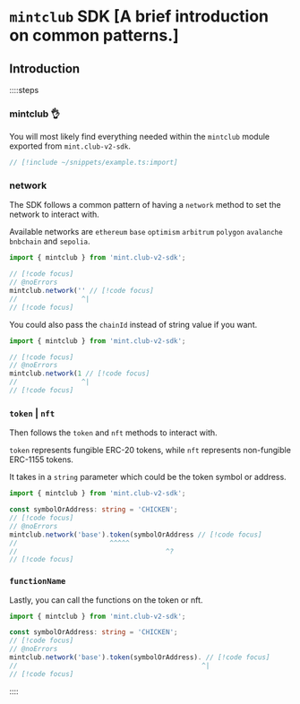 # `mintclub` SDK [A brief introduction on common patterns.]

## Introduction

::::steps

### mintclub 👌

You will most likely find everything needed within the `mintclub` module exported from `mint.club-v2-sdk`.

```ts [app.ts]
// [!include ~/snippets/example.ts:import]
```

### network

The SDK follows a common pattern of having a `network` method to set the network to interact with.

Available networks are `ethereum` `base` `optimism` `arbitrum` `polygon` `avalanche` `bnbchain` and `sepolia`.

```ts twoslash [app.ts]
import { mintclub } from 'mint.club-v2-sdk';

// [!code focus]
// @noErrors
mintclub.network('' // [!code focus]
//                ^|
// [!code focus]
```

You could also pass the `chainId` instead of string value if you want.

```ts twoslash [app.ts]
import { mintclub } from 'mint.club-v2-sdk';

// [!code focus]
// @noErrors
mintclub.network(1 // [!code focus]
//                ^|
// [!code focus]
```

### `token` | `nft`

Then follows the `token` and `nft` methods to interact with.

`token` represents fungible ERC-20 tokens, while `nft` represents non-fungible ERC-1155 tokens.

It takes in a `string` parameter which could be the token symbol or address.

```ts twoslash [app.ts]
import { mintclub } from 'mint.club-v2-sdk';

const symbolOrAddress: string = 'CHICKEN';
// [!code focus]
// @noErrors
mintclub.network('base').token(symbolOrAddress // [!code focus]
//                       ^^^^^
//                                     ^?
// [!code focus]
```

### `functionName`

Lastly, you can call the functions on the token or nft.

```ts twoslash [app.ts]
import { mintclub } from 'mint.club-v2-sdk';

const symbolOrAddress: string = 'CHICKEN';
// [!code focus]
// @noErrors
mintclub.network('base').token(symbolOrAddress). // [!code focus]
//                                              ^|
// [!code focus]
```

::::
